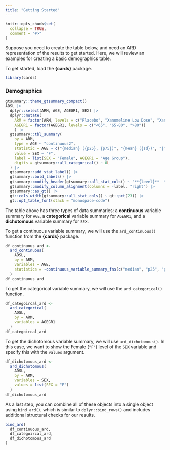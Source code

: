 ```yaml
---
title: "Getting Started"
---
```


```r
knitr::opts_chunk$set(
  collapse = TRUE,
  comment = "#>"
)
```

Suppose you need to create the table below, and need an ARD representation of the results to get started.
Here, we will review an examples for creating a basic demographics table.

To get started, load the **{cards}** package.

```r
library(cards)
```

### Demographics

```r
gtsummary::theme_gtsummary_compact()
ADSL |> 
  dplyr::select(ARM, AGE, AGEGR1, SEX) |> 
  dplyr::mutate(
    ARM = factor(ARM, levels = c("Placebo", "Xanomeline Low Dose", "Xanomeline High Dose")),
    AGEGR1 = factor(AGEGR1, levels = c("<65", "65-80", ">80"))
    ) |> 
  gtsummary::tbl_summary(
    by = ARM,
    type = AGE ~ "continuous2",
    statistic = AGE ~ c("{median} ({p25}, {p75})", "{mean} ({sd})", "{min} - {max}"),
    value = SEX ~ "F", 
    label = list(SEX = "Female", AGEGR1 = "Age Group"),
    digits = gtsummary::all_categorical() ~ 0L
  ) |> 
  gtsummary::add_stat_label() |> 
  gtsummary::bold_labels() |> 
  gtsummary::modify_header(gtsummary::all_stat_cols() ~ "**{level}**  \nN = {n}") |> 
  gtsummary::modify_column_alignment(columns = -label, "right") |> 
  gtsummary::as_gt() |> 
  gt::cols_width(gtsummary::all_stat_cols() ~ gt::pct(23)) |> 
  gt::opt_table_font(stack = "monospace-code")
```

The table above has three types of data summaries: a **continuous** variable summary for `AGE`, a **categorical** variable summary for `AGEGR1`, and a **dichotomous** variable summary for `SEX`.

To get a continuous variable summary, we will use the `ard_continuous()` function from the **{cards}** package.

```r
df_continuous_ard <-
  ard_continuous(
    ADSL, 
    by = ARM,
    variables = AGE, 
    statistics = ~continuous_variable_summary_fns(c("median", "p25", "p75", "mean", "sd", "min", "max"))
  )
df_continuous_ard
```

To get the categorical variable summary, we will use the `ard_categorical()` function.

```r
df_categoircal_ard <- 
  ard_categorical(
    ADSL, 
    by = ARM,
    variables = AGEGR1
  )
df_categoircal_ard
```

To get the dichotomous variable summary, we will use `ard_dichotomous()`.
In this case, we want to show the Female (`"F"`) level of the `SEX` variable and specify this with the `values` argument.

```r
df_dichotomous_ard <-
  ard_dichotomous(
    ADSL, 
    by = ARM,
    variables = SEX, 
    values = list(SEX = "F")
  )
df_dichotomous_ard
```

As a last step, you can combine all of these objects into a single object using `bind_ard()`, which is similar to `dplyr::bind_rows()` and includes additional structural checks for our results.

```r
bind_ard(
  df_continuous_ard,
  df_categoircal_ard,
  df_dichotomous_ard
)
```

